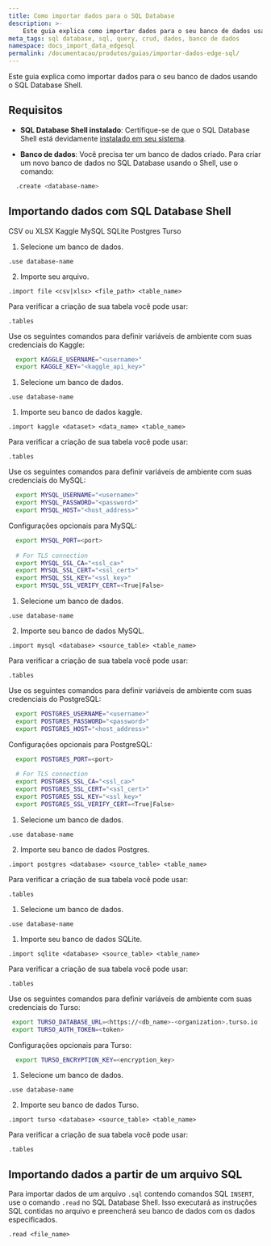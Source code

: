 ```yaml
---
title: Como importar dados para o SQL Database
description: >-
    Este guia explica como importar dados para o seu banco de dados usando o Edge SQL Shell.
meta_tags: sql database, sql, query, crud, dados, banco de dados
namespace: docs_import_data_edgesql
permalink: /documentacao/produtos/guias/importar-dados-edge-sql/
---
```



Este guia explica como importar dados para o seu banco de dados usando o SQL Database Shell.

## Requisitos

- **SQL Database Shell instalado**: Certifique-se de que o SQL Database Shell está devidamente [instalado em seu sistema](/pt-br/documentacao/produtos/store/sql/install-edge-sql-shell/).

- **Banco de dados**: Você precisa ter um banco de dados criado. Para criar um novo banco de dados no SQL Database usando o Shell, use o comando:
  
```sh
  .create <database-name>
```

## Importando dados com SQL Database Shell

<Tabs client:visible sharedStore="Databases">
<fragment slot="tab.file">CSV ou XLSX</fragment>
<fragment slot="tab.kaggle">Kaggle</fragment>
<fragment slot="tab.mysql">MySQL</fragment>
<fragment slot="tab.sqlite">SQLite</fragment>
<fragment slot="tab.postgres">Postgres</fragment>
<fragment slot="tab.turso">Turso</fragment>

<fragment slot="panel.file">
<slot name="file" />

1. Selecione um banco de dados.

```shell
.use database-name
```

2. Importe seu arquivo.

```shell
.import file <csv|xlsx> <file_path> <table_name>
```
Para verificar a criação de sua tabela você pode usar:

```shell
.tables
```
</fragment>

<fragment slot="panel.kaggle">
<slot name="Kaggle" />

Use os seguintes comandos para definir variáveis de ambiente com suas credenciais do Kaggle:

```sh
  export KAGGLE_USERNAME="<username>"
  export KAGGLE_KEY="<kaggle_api_key>"
```

1. Selecione um banco de dados.

```shell
.use database-name
```

1. Importe seu banco de dados kaggle.

```shell
.import kaggle <dataset> <data_name> <table_name>
```
Para verificar a criação de sua tabela você pode usar:

```shell
.tables
```
</fragment>

<fragment slot="panel.mysql">
<slot name="MySQL" />

Use os seguintes comandos para definir variáveis de ambiente com suas credenciais do MySQL:

```sh
  export MYSQL_USERNAME="<username>"
  export MYSQL_PASSWORD="<password>"
  export MYSQL_HOST="<host_address>"
```

Configurações opcionais para MySQL:

```sh
  export MYSQL_PORT=<port>
  
  # For TLS connection
  export MYSQL_SSL_CA="<ssl_ca>"
  export MYSQL_SSL_CERT="<ssl_cert>"
  export MYSQL_SSL_KEY="<ssl_key>"
  export MYSQL_SSL_VERIFY_CERT=<True|False>
```

1. Selecione um banco de dados.

```shell
.use database-name
```

2. Importe seu banco de dados MySQL.

```shell
.import mysql <database> <source_table> <table_name>
```
Para verificar a criação de sua tabela você pode usar:

```shell
.tables
```
</fragment>

<fragment slot="panel.postgres">
<slot name="Postgres" />

Use os seguintes comandos para definir variáveis de ambiente com suas credenciais do PostgreSQL:

```sh
  export POSTGRES_USERNAME="<username>"
  export POSTGRES_PASSWORD="<password>"
  export POSTGRES_HOST="<host_address>"
```

Configurações opcionais para PostgreSQL:

```sh
  export POSTGRES_PORT=<port>
  
  # For TLS connection
  export POSTGRES_SSL_CA="<ssl_ca>"
  export POSTGRES_SSL_CERT="<ssl_cert>"
  export POSTGRES_SSL_KEY="<ssl_key>"
  export POSTGRES_SSL_VERIFY_CERT=<True|False>
```

1. Selecione um banco de dados.

```shell
.use database-name
```

2. Importe seu banco de dados Postgres.

```shell
.import postgres <database> <source_table> <table_name>
```
Para verificar a criação de sua tabela você pode usar:

```shell
.tables
```
</fragment>
<fragment slot="panel.sqlite">
<slot name="SQLite" />

1. Selecione um banco de dados.

```shell
.use database-name
```

1. Importe seu banco de dados SQLite.

```shell
.import sqlite <database> <source_table> <table_name>
```
Para verificar a criação de sua tabela você pode usar:

```shell
.tables
```

</fragment>
<fragment slot="panel.turso">
<slot name="Turso" />

Use os seguintes comandos para definir variáveis de ambiente com suas credenciais do Turso:

```sh
 export TURSO_DATABASE_URL=<https://<db_name>-<organization>.turso.io
 export TURSO_AUTH_TOKEN=<token>
```

 Configurações opcionais para Turso:
```sh
  export TURSO_ENCRYPTION_KEY=<encryption_key>
```

1. Selecione um banco de dados.

```shell
.use database-name
```

2. Importe seu banco de dados Turso.

```shell
.import turso <database> <source_table> <table_name>
```
Para verificar a criação de sua tabela você pode usar:

```shell
.tables
```
</fragment>
</Tabs>

## Importando dados a partir de um arquivo SQL

Para importar dados de um arquivo `.sql` contendo comandos SQL `INSERT`, use o comando `.read` no SQL Database Shell. Isso executará as instruções SQL contidas no arquivo e preencherá seu banco de dados com os dados especificados.

```shell
.read <file_name>
```